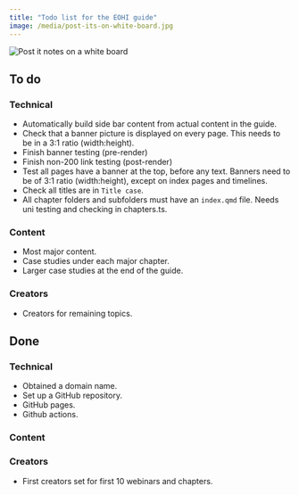 ```yaml
---
title: "Todo list for the EOHI guide"
image: /media/post-its-on-white-board.jpg
---
```


![](/media/post-its-on-white-board.jpg){alt="Post it notes on a white board" crop="3:1 50%"}

## To do

### Technical
* Automatically build side bar content from actual content in the guide.
* Check that a banner picture is displayed on every page. This needs to be in a 3:1 ratio (width:height).
* Finish banner testing (pre-render)
* Finish non-200 link testing (post-render)
* Test all pages have a banner at the top, before any text. Banners need to be of 3:1 ratio (width:height), except on index pages and timelines.
* Check all titles are in `Title case`.
* All chapter folders and subfolders must have an `index.qmd` file. Needs uni testing and checking in chapters.ts.

### Content

* Most major content.
* Case studies under each major chapter.
* Larger case studies at the end of the guide.

### Creators

* Creators for remaining topics.

## Done

### Technical

* Obtained a domain name.
* Set up a GitHub repository.
* GitHub pages.
* Github actions.

### Content

### Creators

* First creators set for first 10 webinars and chapters.